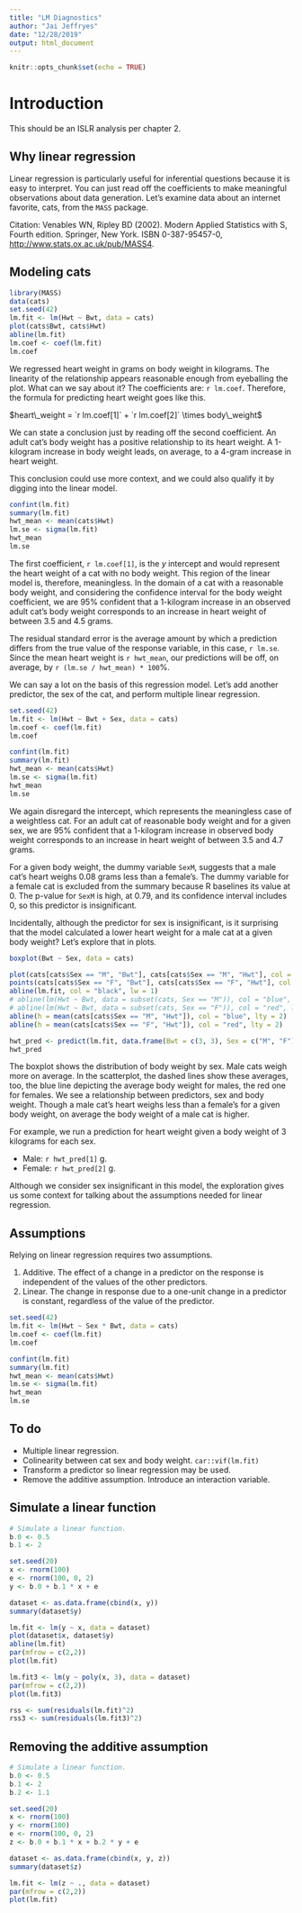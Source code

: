 ```yaml
---
title: "LM Diagnostics"
author: "Jai Jeffryes"
date: "12/28/2019"
output: html_document
---
```


```r
knitr::opts_chunk$set(echo = TRUE)
```

# Introduction
This should be an ISLR analysis per chapter 2.

## Why linear regression
Linear regression is particularly useful for inferential questions because it is easy to interpret. You can just read off the coefficients to make meaningful observations about data generation. Let's examine data about an internet favorite, cats, from the `MASS` package.

Citation: Venables WN, Ripley BD (2002). Modern Applied Statistics with S, Fourth edition. Springer, New York. ISBN 0-387-95457-0, [http://www.stats.ox.ac.uk/pub/MASS4](http://www.stats.ox.ac.uk/pub/MASS4).

## Modeling cats

```r
library(MASS)
data(cats)
set.seed(42)
lm.fit <- lm(Hwt ~ Bwt, data = cats)
plot(cats$Bwt, cats$Hwt)
abline(lm.fit)
lm.coef <- coef(lm.fit)
lm.coef
```
We regressed heart weight in grams on body weight in kilograms. The linearity of the relationship appears reasonable enough from eyeballing the plot. What can we say about it? The coefficients are: `r lm.coef`. Therefore, the formula for predicting heart weight goes like this.

$heart\_weight = `r lm.coef[1]` + `r lm.coef[2]` \times body\_weight$

We can state a conclusion just by reading off the second coefficient. An adult cat's body weight has a positive relationship to its heart weight. A 1-kilogram increase in body weight leads, on average, to a 4-gram increase in heart weight.

This conclusion could use more context, and we could also qualify it by digging into the linear model.

```r
confint(lm.fit)
summary(lm.fit)
hwt_mean <- mean(cats$Hwt)
lm.se <- sigma(lm.fit)
hwt_mean
lm.se
```

The first coefficient, `r lm.coef[1]`, is the $y$ intercept and would represent the heart weight of a cat with no body weight. This region of the linear model is, therefore, meaningless. In the domain of a cat with a reasonable body weight, and considering the confidence interval for the body weight coefficient, we are 95% confident that a 1-kilogram increase in an observed adult cat's body weight corresponds to an increase in heart weight of between 3.5 and 4.5 grams.

The residual standard error is the average amount by which a prediction differs from the true value of the response variable, in this case, `r lm.se`. Since the mean heart weight is `r hwt_mean`, our predictions will be off, on average, by `r (lm.se / hwt_mean) * 100`%.

We can say a lot on the basis of this regression model. Let's add another predictor, the sex of the cat, and perform multiple linear regression.

```r
set.seed(42)
lm.fit <- lm(Hwt ~ Bwt + Sex, data = cats)
lm.coef <- coef(lm.fit)
lm.coef

confint(lm.fit)
summary(lm.fit)
hwt_mean <- mean(cats$Hwt)
lm.se <- sigma(lm.fit)
hwt_mean
lm.se
```

We again disregard the intercept, which represents the meaningless case of a weightless cat. For an adult cat of reasonable body weight and for a given sex, we are 95% confident that a 1-kilogram increase in observed body weight corresponds to an increase in heart weight of between 3.5 and 4.7 grams.

For a given body weight, the dummy variable `SexM`, suggests that a male cat's heart weighs 0.08 grams less than a female's. The dummy variable for a female cat is excluded from the summary because R baselines its value at 0. The p-value for `SexM` is high, at 0.79, and its confidence interval includes 0, so this predictor is insignificant.

Incidentally, although the predictor for sex is insignificant, is it surprising that the model calculated a lower heart weight for a male cat at a given body weight? Let's explore that in plots.

```r
boxplot(Bwt ~ Sex, data = cats)

plot(cats[cats$Sex == "M", "Bwt"], cats[cats$Sex == "M", "Hwt"], col = "blue")
points(cats[cats$Sex == "F", "Bwt"], cats[cats$Sex == "F", "Hwt"], col = "red")
abline(lm.fit, col = "black", lw = 1)
# abline(lm(Hwt ~ Bwt, data = subset(cats, Sex == "M")), col = "blue", lty = 1)
# abline(lm(Hwt ~ Bwt, data = subset(cats, Sex == "F")), col = "red", lty = 1)
abline(h = mean(cats[cats$Sex == "M", "Hwt"]), col = "blue", lty = 2)
abline(h = mean(cats[cats$Sex == "F", "Hwt"]), col = "red", lty = 2)

hwt_pred <- predict(lm.fit, data.frame(Bwt = c(3, 3), Sex = c("M", "F")))
hwt_pred
```

The boxplot shows the distribution of body weight by sex. Male cats weigh more on average. In the scatterplot, the dashed lines show these averages, too, the blue line depicting the average body weight for males, the red one for females. We see a relationship between predictors, sex and body weight. Though a male cat's heart weighs less than a female's for a given body weight, on average the body weight of a male cat is higher.

For example, we run a prediction for heart weight given a body weight of 3 kilograms for each sex.

- Male: `r hwt_pred[1]` g.
- Female: `r hwt_pred[2]` g.

Although we consider sex insignificant in this model, the exploration gives us some context for talking about the assumptions needed for linear regression.

## Assumptions
Relying on linear regression requires two assumptions.

1. Additive. The effect of a change in a predictor on the response is independent of the values of the other predictors.
1. Linear. The change in response due to a one-unit change in a predictor is constant, regardless of the value of the predictor.

```r
set.seed(42)
lm.fit <- lm(Hwt ~ Sex * Bwt, data = cats)
lm.coef <- coef(lm.fit)
lm.coef

confint(lm.fit)
summary(lm.fit)
hwt_mean <- mean(cats$Hwt)
lm.se <- sigma(lm.fit)
hwt_mean
lm.se
```

## To do
- Multiple linear regression.
- Colinearity between cat sex and body weight. `car::vif(lm.fit)`
- Transform a predictor so linear regression may be used.
- Remove the additive assumption. Introduce an interaction variable.

## Simulate a linear function
```r
# Simulate a linear function.
b.0 <- 0.5
b.1 <- 2

set.seed(20)
x <- rnorm(100)
e <- rnorm(100, 0, 2)
y <- b.0 + b.1 * x + e

dataset <- as.data.frame(cbind(x, y))
summary(dataset$y)

lm.fit <- lm(y ~ x, data = dataset)
plot(dataset$x, dataset$y)
abline(lm.fit)
par(mfrow = c(2,2))
plot(lm.fit)

lm.fit3 <- lm(y ~ poly(x, 3), data = dataset)
par(mfrow = c(2,2))
plot(lm.fit3)

rss <- sum(residuals(lm.fit)^2)
rss3 <- sum(residuals(lm.fit3)^2)


```

## Removing the additive assumption

```r
# Simulate a linear function.
b.0 <- 0.5
b.1 <- 2
b.2 <- 1.1

set.seed(20)
x <- rnorm(100)
y <- rnorm(100)
e <- rnorm(100, 0, 2)
z <- b.0 + b.1 * x + b.2 * y + e

dataset <- as.data.frame(cbind(x, y, z))
summary(dataset$z)

lm.fit <- lm(z ~ ., data = dataset)
par(mfrow = c(2,2))
plot(lm.fit)
```

